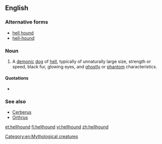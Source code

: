 {{wikipedia}}
==English==

===Alternative forms===
* [[hell hound]]
* [[hell-hound]]

===Noun===
{{en-noun}}

# {{context|mythology}} A [[demon]]ic [[dog]] of [[hell]], typically of unnaturally large size, strength or speed, black fur, glowing eyes, and [[ghostly]] or [[phantom]] characteristics.

====Quotations====
* {{seeCites}}

===See also===
* [[Cerberus]]
* [[Orthrus]]

[[et:hellhound]]
[[fi:hellhound]]
[[vi:hellhound]]
[[zh:hellhound]]
[[Category:en:Mythological creatures]]